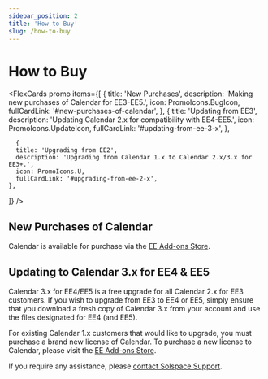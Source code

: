 ```yaml
---
sidebar_position: 2
title: 'How to Buy'
slug: /how-to-buy
---
```



# How to Buy

<FlexCards
  promo
  items={[
    {
      title: 'New Purchases',
      description: 'Making new purchases of Calendar for EE3-EE5.',
      icon: PromoIcons.BugIcon,
      fullCardLink: '#new-purchases-of-calendar',
    },
    {
      title: 'Updating from EE3',
      description: 'Updating Calendar 2.x for compatibility with EE4-EE5.',
      icon: PromoIcons.UpdateIcon,
      fullCardLink: '#updating-from-ee-3-x',
    },

      {
      title: 'Upgrading from EE2',
      description: 'Upgrading from Calendar 1.x to Calendar 2.x/3.x for EE3+.',
      icon: PromoIcons.U,
      fullCardLink: '#upgrading-from-ee-2-x',
    },

]}
/>

## New Purchases of Calendar

Calendar is available for purchase via the [EE Add-ons Store](https://expressionengine.com/add-ons).

<PrimaryButtonWithLink
  to="https://expressionengine.com/add-ons/calendar"
  label="  Buy Calendar at the EE Add-ons Store"
/>

## Updating to Calendar 3.x for EE4 & EE5

Calendar 3.x for EE4/EE5 is a free upgrade for all Calendar 2.x for EE3 customers. If you wish to upgrade from EE3 to EE4 or EE5, simply ensure that you download a fresh copy of Calendar 3.x from your account and use the files designated for EE4 (and EE5).

<PrimaryButtonWithLink
  to="https://expressionengine.com/add-ons"
  label="Visit my EE Add-ons Store Account"
/>

<PrimaryButtonWithLink
  to="https://expressionengine.com/add-ons/calendar"
  label="  Buy Calendar at the EE Add-ons Store"
/>

For existing Calendar 1.x customers that would like to upgrade, you must purchase a brand new license of Calendar. To purchase a new license to Calendar, please visit the [EE Add-ons Store](https://expressionengine.com/add-ons/calendar).

If you require any assistance, please [contact Solspace Support](/support/).
